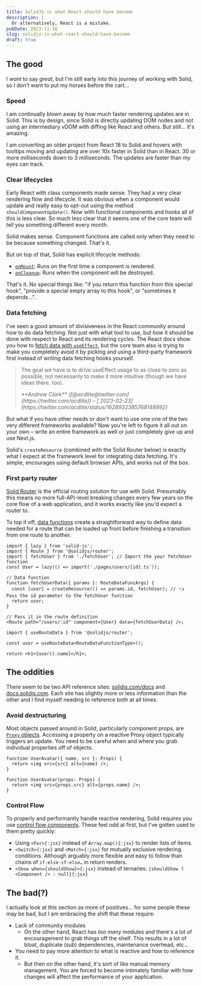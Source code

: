 ```yaml
---
title: SolidJS is what React should have become
description: |
  Or alternatively, React is a mistake.
pubDate: 2023-11-16
slug: solidjs-is-what-react-should-have-become
draft: true
---
```


## The good

I _want_ to say _great_, but I'm still early into this journey of working with Solid, so I don't want to put my horses before the cart…

### Speed

I am continually blown away by how much faster rendering updates are in Solid. This is by design, since Solid is directly updating DOM nodes and not using an intermediary vDOM with diffing like React and others. But still… it's amazing.

I am converting an older project from React 18 to Solid and hovers with tooltips moving and updating are over 10x faster in Solid than in React. 30 or more milliseconds down to 3 milliseconds. The updates are faster than my eyes can track.

### Clear lifecycles

Early React with class components made sense. They had a very clear rendering flow and lifecycle. It was obvious when a component would update and really easy to opt-out using the method `shouldComponentUpdate()`. Now with functional components and hooks all of this is less clear. So much less clear that it seems one of the core team will tell you something different every month.

Solid makes sense. Component functions are called only when they need to be because something changed. That's it.

But on top of that, Solid has explicit lifecycle methods:

- [`onMount`](https://www.solidjs.com/docs/latest/api#onmount): Runs on the first time a component is rendered.
- [`onCleanup`](https://www.solidjs.com/docs/latest/api#oncleanup): Runs when the component will be destroyed.

That's it. No special things like: "if you return this function from this special hook", "provide a special empty array to this hook", or "sometimes it depends…".

### Data fetching

I've seen a good amount of divisiveness in the React community around how to do data fetching. Not just with what tool to use, but _how_ it should be done with respect to React and its rendering cycles. The React docs show you how to [fetch data with `useEffect`](https://react.dev/reference/react/useEffect#fetching-data-with-effects), but the core team also is trying to make you completely avoid it by picking and using a third-party framework first instead of writing data fetching hooks yourself.

> The goal we have is to drive useEffect usage to as close to zero as possible, not necessarily to make it more intuitive (though we have ideas there, too).
>
> <cite>
>   **Andrew Clark** ([@acdlite@twitter.com](https://twitter.com/acdlite)) – [
>   <time datetime="2023-02-23T13:38:00.000Z">2023-02-23</time>](https://twitter.com/acdlite/status/1628932385768148992)
> </cite>

But what if you have other needs or don't want to use one one of the two very different frameworks available? Now you're left to figure it all out on your own – write an entire framework as well or just completely give up and use Next.js.

Solid's `createResource` (combined with the Solid Router below) is exactly what I expect at the framework level for integrating data fetching. It's simple, encourages using default browser APIs, and works out of the box.

### First party router

[Solid Router](https://docs.solidjs.com/guides/how-to-guides/routing-in-solid/solid-router) is the official routing solution for use with Solid. Presumably this means no more full-API-level breaking changes every few years on the core flow of a web application, and it works exactly like you'd expect a router to.

To top it off, [data functions](https://docs.solidjs.com/guides/how-to-guides/routing-in-solid/solid-router#data-functions) create a straightforward way to define data needed for a route that can be loaded up front before finishing a transition from one route to another.

```tsx title="./app.tsx"
import { lazy } from 'solid-js';
import { Route } from '@solidjs/router';
import { fetchUser } from './fetchUser'; // Import the your fetchUser function
const User = lazy(() => import('./pages/users/[id].ts'));

// Data function
function fetchUserData({ params }: RouteDataFuncArgs) {
  const [user] = createResource(() => params.id, fetchUser); // 👈 Pass the id parameter to the fetchUser function
  return user;
}

// Pass it in the route definition
<Route path="/users/:id" component={User} data={fetchUserData} />;
```

```tsx title="./pages/users/[id].tsx"
import { useRouteData } from '@solidjs/router';

const user = useRouteData<RouteDataFunctionType>();

return <h1>{user().name}</h1>;
```

## The oddities

There seem to be two API reference sites: [solidjs.com/docs](https://www.solidjs.com/docs/latest/api) and [docs.solidjs.com](https://docs.solidjs.com/references). Each site has slightly more or less information than the other and I find myself needing to reference both at all times.

### Avoid destructuring

Most objects passed around in Solid, particularly component props, are [`Proxy` objects](https://developer.mozilla.org/en-US/docs/Web/JavaScript/Reference/Global_Objects/Proxy). Accessing a property on a reactive Proxy object typically triggers an update. You need to be careful when and where you grab individual properties off of objects.

<div class="lg:bustout">
<div class="gap-8 no-bustout lg:grid lg:grid-cols-2">

```tsx title="UserAvatar.react.tsx" caption="Typical pattern of prop destructuring in React."
function UserAvatar({ name, src }: Props) {
  return <img src={src} alt={name} />;
}
```

```tsx title="UserAvatar.solid.tsx" caption="Do not destructure props in Solid."
function UserAvatar(props: Props) {
  return <img src={props.src} alt={props.name} />;
}
```

</div>
</div>

### Control Flow

To properly and performantly handle reactive rendering, Solid requires you use [control flow components](https://www.solidjs.com/docs/latest/api#control-flow). These feel odd at first, but I've gotten used to them pretty quickly:

- Using `<For>{:jsx}` instead of `Array.map(){:jsx}` to render lists of items.
- `<Switch>{:jsx}` and `<Match>{:jsx}` for mutually exclusive rendering conditions. Although arguably more flexible and easy to follow than chains of `if-else-if-else…` in return renders.
- `<Show when={shouldShow}>{:jsx}` instead of ternaries: `{shouldShow ? <Component /> : null}{:jsx}`

## The bad(?)

I actually look at this section as more of positives… for some people these may be bad, but I am embracing the shift that these require:

- Lack of community modules
  - On the other hand, React has _too many_ modules and there's a lot of encouragement to grab things off the shelf. This results in a lot of bloat, duplicate (sub) dependencies, maintenance overhead, etc…
- You need to pay more attention to what is reactive and how to reference it.
  - But then on the other hand, it's sort of like manual memory management. You are forced to become intimately familiar with how changes will affect the performance of your application.
